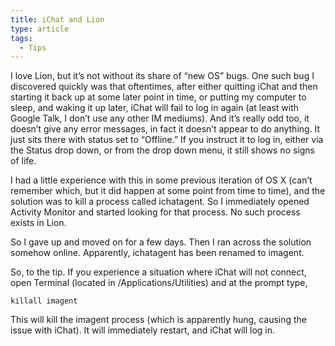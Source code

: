 ```yaml
---
title: iChat and Lion
type: article
tags:
  - Tips
---
```


I love Lion, but it’s not without its share of “new OS” bugs. One such bug I discovered quickly was that oftentimes, after either quitting iChat and then starting it back up at some later point in time, or putting my computer to sleep, and waking it up later, iChat will fail to log in again (at least with Google Talk, I don’t use any other IM mediums). And it’s really odd too, it doesn’t give any error messages, in fact it doesn’t appear to do anything. It just sits there with status set to “Offline.” If you instruct it to log in, either via the Status drop down, or from the drop down menu, it still shows no signs of life.

I had a little experience with this in some previous iteration of OS X (can’t remember which, but it did happen at some point from time to time), and the solution was to kill a process called ichatagent. So I immediately opened Activity Monitor and started looking for that process. No such process exists in Lion.

So I gave up and moved on for a few days. Then I ran across the solution somehow online. Apparently, ichatagent has been renamed to imagent.

So, to the tip. If you experience a situation where iChat will not connect, open Terminal (located in /Applications/Utilities) and at the prompt type,

```
killall imagent
```

This will kill the imagent process (which is apparently hung, causing the issue with iChat). It will immediately restart, and iChat will log in.
